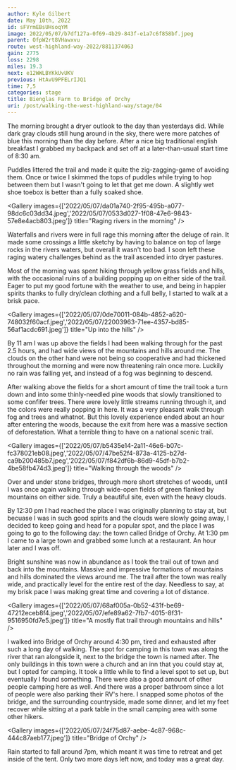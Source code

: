 ```yaml
---
author: Kyle Gilbert
date: May 10th, 2022
id: sFVrmEBsUHsoqYM
image: 2022/05/07/b7df127a-0f69-4b29-843f-e1a7c6f858bf.jpeg
parent: OfpW2rt8VHawxvu
route: west-highland-way-2022/8811374063
gain: 2775
loss: 2298
miles: 19.3
next: e12WWLBYKkUvUKV
previous: HtAvU9PFELrIJQ1
time: 7,5
categories: stage
title: Bienglas Farm to Bridge of Orchy
uri: /post/walking-the-west-highland-way/stage/04
---
```


<Stats />

<Route />

The morning brought a dryer outlook to the day than yesterdays did. While
dark gray clouds still hung around in the sky, there were more patches of blue
this morning than the day before. After a nice big traditional english breakfast
I grabbed my backpack and set off at a later-than-usual start time of 8:30 am.

Puddles littered the trail and made it quite the zig-zagging-game of avoiding
them. Once or twice I skimmed the tops of puddles while trying to hop between
them but I wasn't going to let that get me down. A slightly wet shoe toebox
is better than a fully soaked shoe.

<Gallery images={['2022/05/07/da01a740-2f95-495b-a077-98dc6c03dd34.jpeg','2022/05/07/0533d027-1f08-47e6-9843-57e8e4acb803.jpeg']} title="Raging rivers in the morning" />

Waterfalls and rivers were in full rage this morning after the deluge of rain.
It made some crossings a little sketchy by having to balance on top of large
rocks in the rivers waters, but overall it wasn't too bad. I soon left these
raging watery challenges behind as the trail ascended into dryer pastures.

Most of the morning was spent hiking through yellow grass fields and hills,
with the occasional ruins of a building popping up on either side of the trail.
Eager to put my good fortune with the weather to use, and being in happier
spirits thanks to fully dry/clean clothing and a full belly, I started to walk
at a brisk pace.

<Gallery images={['2022/05/07/0de70011-084b-4852-a620-748032f60acf.jpeg','2022/05/07/22003963-71ee-4357-bd85-56af1acdc691.jpeg']} title="Up into the hills" />

By 11 am I was up above the fields I had been walking through for the past 2.5
hours, and had wide views of the mountains and hills around me. The clouds on
the other hand were not being so cooperative and had thickened throughout the
morning and were now threatening rain once more. Luckily no rain was falling
yet, and instead of a fog was beginning to descend.

After walking above the fields for a short amount of time the trail took a turn
down and into some thinly-needled pine woods that slowly transitioned to some
confifer trees. There were lovely little streams running through it, and the
colors were really popping in here. It was a very pleasant walk through fog
and trees and whatnot. But this lovely experience ended about an hour after
entering the woods, because the exit from here was a massive section of
deforestation. What a terrible thing to have on a national scenic trail.

<Gallery images={['2022/05/07/b5435e14-2a11-46e6-b07c-fc378021eb08.jpeg','2022/05/07/47be52f4-873a-4125-b27d-ca9b200485b7.jpeg','2022/05/07/f842df6b-86d9-45df-b7b2-4be58fb474d3.jpeg']} title="Walking through the woods" />

Over and under stone bridges, through more short stretches of woods, until I was
once again walking through wide-open fields of green flanked by mountains on
either side. Truly a beautiful site, even with the heavy clouds.

By 12:30 pm I had reached the place I was originally planning to stay at, but
becuase I was in such good spirits and the clouds were slowly going away, I
decided to keep going and head for a popular spot, and the place I was going to
go to the following day: the town called Bridge of Orchy. At 1:30 pm I came to
a large town and grabbed some lunch at a restaurant. An hour later and I was off.

Bright sunshine was now in abundance as I took the trail out of town and back
into the mountains. Massive and impressive formations of mountains and hills
dominated the views around me. The trail after the town was really wide, and
practically level for the entire rest of the day. Needless to say, at my brisk
pace I was making great time and covering a lot of distance.

<Gallery images={['2022/05/07/68af005a-0b52-431f-be69-47212eceb8f4.jpeg','2022/05/07/efe89a62-7fb7-4015-8f31-9516950fd7e5.jpeg']} title="A mostly flat trail through mountains and hills" />

I walked into Bridge of Orchy around 4:30 pm, tired and exhausted after such a
long day of walking. The spot for camping in this town was along the river that
ran alongside it, next to the bridge the town is named after. The only buildings
in this town were a church and an inn that you could stay at, but I opted for
camping. It took a little while to find a level spot to set up, but eventually
I found something. There were also a good amount of other people camping here
as well. And there was a proper bathroom since a lot of people were also parking
their RV's here. I snapped some photos of the bridge, and the surrounding
countryside, made some dinner, and let my feet recover while sitting at a park
table in the small camping area with some other hikers.

<Gallery images={['2022/05/07/24f75d87-aebe-4c87-968c-444c87aeb177.jpeg']} title="Bridge of Orchy" />

Rain started to fall around 7pm, which meant it was time to retreat and get
inside of the tent. Only two more days left now, and today was a great day.

